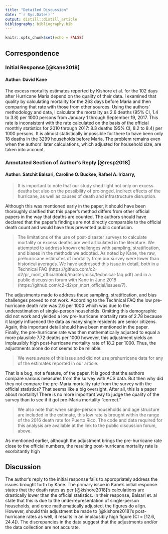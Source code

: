 ```yaml
---
title: "Detailed Discussion"
date: "`r Sys.Date()`"
output: distill::distill_article
bibliography: bibliography.bib
---
```


```r
knitr::opts_chunk$set(echo = FALSE)
```

## Correspondence
### Initial Response [@kane2018]
#### Author: David Kane
The excess mortality estimates
reported by Kishore et al. for the 102 days after
Hurricane Maria depend on the quality of their
data. I examined that quality by calculating mortality
for the 263 days before Maria and then
comparing that rate with those from other sources.
Using the authors’ methodology and data, I calculate
the mortality as 2.6 deaths (95% CI, 1.4 to 3.8)
per 1000 persons from January 1 through September
19, 2017. This rate is inconsistent with
the rate calculated on the basis of the official
monthly statistics for 2010 through 2017: 8.3
deaths (95% CI, 8.2 to 8.4) per 1000 persons. It is
almost statistically impossible for there to have
been only 18 deaths in the 3299 households before
Maria. The problem remains even when the
authors’ later calculations, which adjusted for
household size, are taken into account.


### Annotated Section of Author's Reply [@resp2018] 
#### Author: Satchit Balsari, Caroline O. Buckee, Rafael A. Irizarry,


> It is important to note that our study shed
light not only on excess deaths but also on the
possibility of prolonged, indirect effects of the
hurricane, as well as causes of death and infrastructure
disruption.

Although this was mentioned early in the paper, it should have been thoroughly clarified that this paper's method differs from other official papers in the way that deaths are counted. The authors should have declared that the paper's findings are not directly comparable to the official death count and would have thus prevented public confusion.

>The limitations of the use
of post-disaster surveys to calculate mortality or
excess deaths are well articulated in the literature. We attempted to address known challenges
with sampling, stratification, and biases
in the methods we adopted. 
As noted by Kane, the raw, prehurricane estimates of mortality
from our survey were lower than historical averages.
We have addressed this issue in detail, both
in a Technical FAQ (https://github.com/c2-d2/pr_mort_official/blob/master/misc/technical-faq.pdf)
and in a public discussion forum with
Kane in June 2018 (https://github.com/c2-d2/pr_mort_official/issues/7).


The adjustments made to address these sampling, stratification, and bias challenges proved to not work. According to the Technical FAQ the low pre-hurricane death rate was 2.6 per 1000 which was due to the underestimation of single-person households. Omitting this demographic did not work and yielded a low pre-hurricane mortality rate of 2.78 because it largely influenced the data as many single residents are senior citizens. Again, this important detail should have been mentioned in the paper. Finally, the pre-hurricane rate was then mathematically adjusted to equal a more plausible 7.72 deaths per 1000 however, this adjustment yields an implausibly high post-hurricane mortality rate of 18.2 per 1000. Thus, the adjustments alone do not seems to be reliable.

>We were aware of this
issue and did not use prehurricane data for any
of the estimates reported in our article.

That is a bug, not a feature, of the paper. It is good that the authors compare various measures from the survey with ACS data. But then why did they not compare the pre-Maria mortality rate from the survey with the official statistics? That seems like a big oversight. After all, this is a paper about mortality! There is no more important way to judge the quality of the survey than to see if it got pre-Maria mortality "correct."

>We also
note that when single-person households and
age structure are included in the estimate, this
low rate is brought within the range of the 2016
death rate for Puerto Rico. The code and data
required for this analysis are available at the link
to the public discussion forum, above.

As mentioned earlier, although the adjustment brings the pre-hurricane rate close to the official numbers, the resulting post-hurricane mortality rate is exorbitantly high

## Discussion

The author's reply to the initial response fails to appropriately address the issues brought forth by Kane. The primary issue in Kane's initial response states that the death rates as per [@kishore2018]'s calculations are drastically lower than the official statistics. In their response, Balsari et. al state that this is due to the underrepresentation of single-person households, and once mathematically adjusted, the figures do align. However, should this adjustment be made to [@kishore2018]'s post-hurricane rates as well, it results in an implausibly high figure (CI = [12.6, 24.4]). The discrepancies in the data suggest that the adjustments and/or the data collection are not accurate. 

<!-- It should also be noted that in their reply, Balsari et. al state that they "did not use prehurricane data for any -->
<!-- of the estimates reported in [their] article" meaning that  -->

